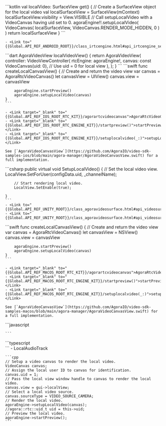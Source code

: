<PlatformWrapper platform="android">
    ```kotlin
    val localVideo: SurfaceView
        get() {
            // Create a SurfaceView object for the local video
            val localSurfaceView = SurfaceView(mContext)
            localSurfaceView.visibility = View.VISIBLE
            // Call setupLocalVideo with a VideoCanvas having uid set to 0.
            agoraEngine!!.setupLocalVideo(
                VideoCanvas(
                    localSurfaceView,
                    VideoCanvas.RENDER_MODE_HIDDEN,
                    0
                )
            )
            return localSurfaceView
        }
    ```

    - <Link to="{{Global.API_REF_ANDROID_ROOT}}/class_irtcengine.html#api_irtcengine_setuplocalvideo">setupLocalVideo</Link>

</PlatformWrapper>
<PlatformWrapper platform="flutter">
    ```dart
    AgoraVideoView localVideoView() {
        return AgoraVideoView(
            controller: VideoViewController(
                rtcEngine: agoraEngine!,
                canvas: const VideoCanvas(uid: 0), // Use uid = 0 for local view
            ),
        );
    }
    ```
</PlatformWrapper>
<PlatformWrapper platform="ios">
    ```swift
    func createLocalCanvasView() {
        // Create and return the video view
        var canvas = AgoraRtcVideoCanvas()
        let canvasView = UIView()
        canvas.view = canvasView
        
        agoraEngine.startPreview()
        agoraEngine.setupLocalVideo(canvas)
    }
    ```

    - <Link target="_blank" to="{{Global.API_REF_IOS_ROOT_RTC_KIT}}/agorartcvideocanvas">AgoraRtcVideoCanvas</Link>
    - <Link target="_blank" to="{{Global.API_REF_IOS_ROOT_RTC_ENGINE_KIT}}/startpreview()">startPreview()</Link>
    - <Link target="_blank" to="{{Global.API_REF_IOS_ROOT_RTC_ENGINE_KIT}}/setuplocalvideo(_:)">setupLocalVideo(_:)</Link>

    See [`AgoraVideoCanvasView`](https://github.com/AgoraIO/video-sdk-samples-ios/blob/main/agora-manager/AgoraVideoCanvasView.swift) for a full implementation.

</PlatformWrapper>
<PlatformWrapper platform = "unity">
    ```csharp
    public virtual void SetupLocalVideo()
    {
        // Set the local video view.
        LocalView.SetForUser(configData.uid, _channelName);

        // Start rendering local video.
        LocalView.SetEnable(true);

    }
    ```
    - <Link to="{{Global.API_REF_UNITY_ROOT}}/class_agoravideosurface.html#api_videosurface_setforuser">SetForUser</Link>
    - <Link to="{{Global.API_REF_UNITY_ROOT}}/class_agoravideosurface.html#api_videosurface_setenable">SetEnable</Link>
</PlatformWrapper>
<PlatformWrapper platform="macos">
    ```swift
    func createLocalCanvasView() {
        // Create and return the video view
        var canvas = AgoraRtcVideoCanvas()
        let canvasView = NSView()
        canvas.view = canvasView

        agoraEngine.startPreview()
        agoraEngine.setupLocalVideo(canvas)
    }
    ```

    - <Link target="_blank" to="{{Global.API_REF_MACOS_ROOT_RTC_KIT}}/agorartcvideocanvas">AgoraRtcVideoCanvas</Link>
    - <Link target="_blank" to="{{Global.API_REF_MACOS_ROOT_RTC_ENGINE_KIT}}/startpreview()">startPreview()</Link>
    - <Link target="_blank" to="{{Global.API_REF_MACOS_ROOT_RTC_ENGINE_KIT}}/setuplocalvideo(_:)">setupLocalVideo(_:)</Link>

    See [`AgoraVideoCanvasView`](https://github.com/AgoraIO/video-sdk-samples-macos/blob/main/agora-manager/AgoraVideoCanvasView.swift) for a full implementation.

</PlatformWrapper>
<PlatformWrapper platform="web">
    ```javascript
    
    ```
</PlatformWrapper>
<PlatformWrapper platform="react-js">
    ```typescript
    <div className="vid" style={{ height: 300, width: 600 }}>
        <LocalVideoTrack track={localCameraTrack} play={true} />
    </div>    
    ```
    - <Link to="{{Global.API_REF_RNJS_ROOT}}/functions/LocalAudioTrack.html">LocalAudioTrack</Link>
</PlatformWrapper>
<PlatformWrapper platform="windows">
    
    ```cpp
    // Setup a video canvas to render the local video.
    VideoCanvas canvas;
    // Assign the local user ID to canvas for identification.
    canvas.uid = 1;
    // Pass the local view window handle to canvas to render the local video.
    canvas.view = gui->localView;
    // Select a local video source.
    canvas.sourceType = VIDEO_SOURCE_CAMERA;
    // Render the local video.
    agoraEngine->setupLocalVideo(canvas);
    //agora::rtc::uid_t uid = this->uid;
    // Preview the local video.
    agoraEngine->startPreview();
    ```
</PlatformWrapper>

